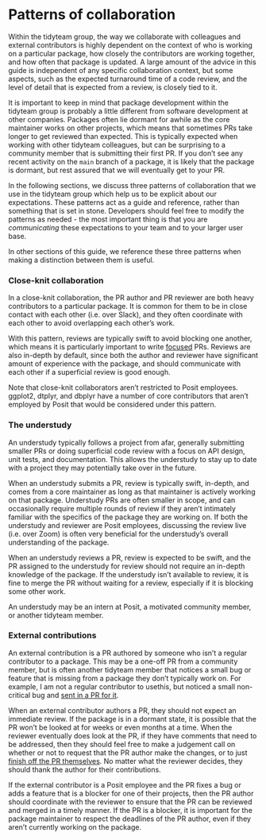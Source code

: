 # Patterns of collaboration {#sec-patterns-of-collaboration .unnumbered}

Within the tidyteam group, the way we collaborate with colleagues and external contributors is highly dependent on the context of who is working on a particular package, how closely the contributors are working together, and how often that package is updated.
A large amount of the advice in this guide is independent of any specific collaboration context, but some aspects, such as the expected turnaround time of a code review, and the level of detail that is expected from a review, is closely tied to it.

It is important to keep in mind that package development within the tidyteam group is probably a little different from software development at other companies.
Packages often lie dormant for awhile as the core maintainer works on other projects, which means that sometimes PRs take longer to get reviewed than expected.
This is typically expected when working with other tidyteam colleagues, but can be surprising to a community member that is submitting their first PR.
If you don't see any recent activity on the `main` branch of a package, it is likely that the package is dormant, but rest assured that we will eventually get to your PR.

In the following sections, we discuss three patterns of collaboration that we use in the tidyteam group which help us to be explicit about our expectations.
These patterns act as a guide and reference, rather than something that is set in stone.
Developers should feel free to modify the patterns as needed - the most important thing is that you are *communicating* these expectations to your team and to your larger user base.

In other sections of this guide, we reference these three patterns when making a distinction between them is useful.

### Close-knit collaboration {#sec-close-knit-collaboration}

In a close-knit collaboration, the PR author and PR reviewer are both heavy contributors to a particular package.
It is common for them to be in close contact with each other (i.e. over Slack), and they often coordinate with each other to avoid overlapping each other's work.

With this pattern, reviews are typically swift to avoid blocking one another, which means it is particularly important to write [focused](#sec-focused) PRs.
Reviews are also in-depth by default, since both the author and reviewer have significant amount of experience with the package, and should communicate with each other if a superficial review is good enough.

Note that close-knit collaborators aren't restricted to Posit employees.
ggplot2, dtplyr, and dbplyr have a number of core contributors that aren't employed by Posit that would be considered under this pattern.

### The understudy {#sec-the-understudy}

An understudy typically follows a project from afar, generally submitting smaller PRs or doing superficial code review with a focus on API design, unit tests, and documentation.
This allows the understudy to stay up to date with a project they may potentially take over in the future.

When an understudy submits a PR, review is typically swift, in-depth, and comes from a core maintainer as long as that maintainer is actively working on that package.
Understudy PRs are often smaller in scope, and can occasionally require multiple rounds of review if they aren't intimately familiar with the specifics of the package they are working on.
If both the understudy and reviewer are Posit employees, discussing the review live (i.e. over Zoom) is often very beneficial for the understudy's overall understanding of the package.

When an understudy reviews a PR, review is expected to be swift, and the PR assigned to the understudy for review should not require an in-depth knowledge of the package.
If the understudy isn't available to review, it is fine to merge the PR without waiting for a review, especially if it is blocking some other work.

An understudy may be an intern at Posit, a motivated community member, or another tidyteam member.

### External contributions {#sec-external-contributions}

An external contribution is a PR authored by someone who isn't a regular contributor to a package.
This may be a one-off PR from a community member, but is often another tidyteam member that notices a small bug or feature that is missing from a package they don't typically work on.
For example, I am not a regular contributor to usethis, but noticed a small non-critical bug and [sent in a PR for it](https://github.com/r-lib/usethis/pull/1786).

When an external contributor authors a PR, they should not expect an immediate review.
If the package is in a dormant state, it is possible that the PR won't be looked at for weeks or even months at a time.
When the reviewer eventually does look at the PR, if they have comments that need to be addressed, then they should feel free to make a judgement call on whether or not to request that the PR author make the changes, or to just [finish off the PR themselves](#sec-finishing-off-an-external-contribution).
No matter what the reviewer decides, they should thank the author for their contributions.

If the external contributor is a Posit employee and the PR fixes a bug or adds a feature that is a blocker for one of their projects, then the PR author should coordinate with the reviewer to ensure that the PR can be reviewed and merged in a timely manner.
If the PR is a blocker, it is important for the package maintainer to respect the deadlines of the PR author, even if they aren't currently working on the package.
